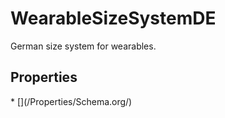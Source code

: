 # WearableSizeSystemDE

German size system for wearables.

## Properties

<Grid>
* [](/Properties/Schema.org/)

</Grid>

